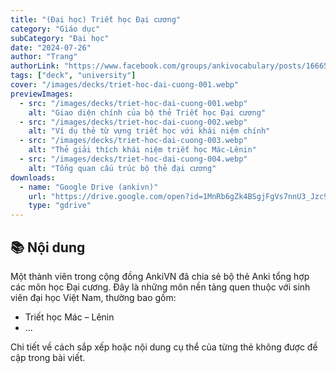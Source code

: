 ```yaml
---
title: "(Đại học) Triết học Đại cương"
category: "Giáo dục"
subCategory: "Đại học"
date: "2024-07-26"
author: "Trang"
authorLink: "https://www.facebook.com/groups/ankivocabulary/posts/1666565020769815/"
tags: ["deck", "university"]
cover: "/images/decks/triet-hoc-dai-cuong-001.webp"
previewImages:
  - src: "/images/decks/triet-hoc-dai-cuong-001.webp"
    alt: "Giao diện chính của bộ thẻ Triết học Đại cương"
  - src: "/images/decks/triet-hoc-dai-cuong-002.webp"
    alt: "Ví dụ thẻ từ vựng triết học với khái niệm chính"
  - src: "/images/decks/triet-hoc-dai-cuong-003.webp"
    alt: "Thẻ giải thích khái niệm triết học Mác-Lênin"
  - src: "/images/decks/triet-hoc-dai-cuong-004.webp"
    alt: "Tổng quan cấu trúc bộ thẻ đại cương"
downloads:
  - name: "Google Drive (ankivn)"
    url: "https://drive.google.com/open?id=1MnRb6gZk4BSgjFgVs7nnU3_Jzc9eRvo6&usp=drive_fs"
    type: "gdrive"
---
```


## 📚 Nội dung

Một thành viên trong cộng đồng AnkiVN đã chia sẻ bộ thẻ Anki tổng hợp các môn học Đại cương. Đây là những môn nền tảng quen thuộc với sinh viên đại học Việt Nam, thường bao gồm:

- Triết học Mác – Lênin  
- ...

Chi tiết về cách sắp xếp hoặc nội dung cụ thể của từng thẻ không được đề cập trong bài viết.